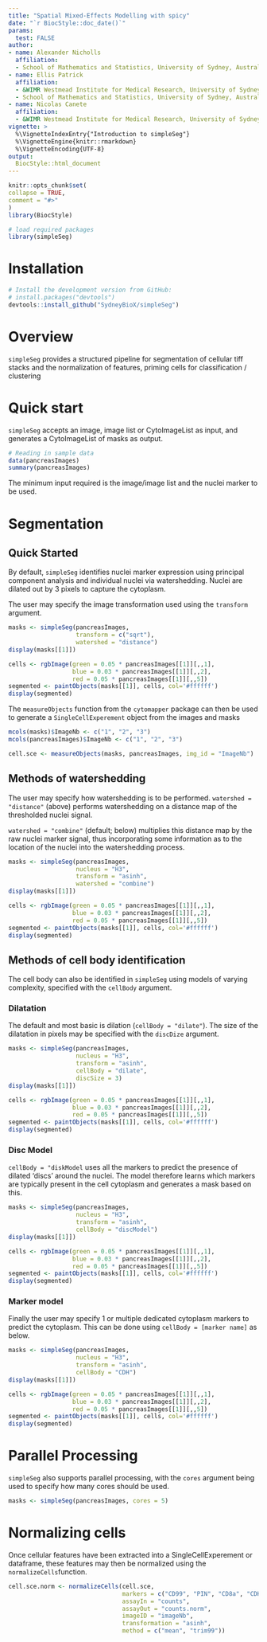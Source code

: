 ```yaml
---
title: "Spatial Mixed-Effects Modelling with spicy"
date: "`r BiocStyle::doc_date()`"
params:
  test: FALSE
author:
- name: Alexander Nicholls
  affiliation:  
  - School of Mathematics and Statistics, University of Sydney, Australia
- name: Ellis Patrick
  affiliation:
  - &WIMR Westmead Institute for Medical Research, University of Sydney, Australia
  - School of Mathematics and Statistics, University of Sydney, Australia
- name: Nicolas Canete
  affiliation:  
  - &WIMR Westmead Institute for Medical Research, University of Sydney, Australia
vignette: >
  %\VignetteIndexEntry{"Introduction to simpleSeg"}
  %\VignetteEngine{knitr::rmarkdown}
  %\VignetteEncoding{UTF-8}
output: 
  BiocStyle::html_document
---
```

  
  ```r
knitr::opts_chunk$set(
  collapse = TRUE,
  comment = "#>"
)
library(BiocStyle)
```


```r
# load required packages
library(simpleSeg)
```

# Installation

```r
# Install the development version from GitHub:
# install.packages("devtools")
devtools::install_github("SydneyBioX/simpleSeg")
```

# Overview
`simpleSeg` provides a structured pipeline for segmentation of cellular tiff stacks and the normalization of features, priming cells for classification / clustering

# Quick start
`simpleSeg` accepts an image, image list or CytoImageList as input, and generates a CytoImageList of masks as output.

```r
# Reading in sample data
data(pancreasImages)
summary(pancreasImages)
```

The minimum input required is the image/image list and the nuclei marker to be used. 

# Segmentation
## Quick Started

By default, `simpleSeg` identifies nuclei marker expression using principal component analysis and individual nuclei via watershedding. Nuclei are dilated out by 3 pixels to capture the cytoplasm.

The user may specify the image transformation used using the `transform` argument.

```r
masks <- simpleSeg(pancreasImages, 
                   transform = c("sqrt"), 
                   watershed = "distance")
display(masks[[1]])

cells <- rgbImage(green = 0.05 * pancreasImages[[1]][,,1], 
                  blue = 0.03 * pancreasImages[[1]][,,2], 
                  red = 0.05 * pancreasImages[[1]][,,5])
segmented <- paintObjects(masks[[1]], cells, col='#ffffff')
display(segmented)
```


The `measureObjects` function from the `cytomapper` package can then be used to generate a `SingleCellExperement` object from the images and masks
```r
mcols(masks)$ImageNb <- c("1", "2", "3")
mcols(pancreasImages)$ImageNb <- c("1", "2", "3")

cell.sce <- measureObjects(masks, pancreasImages, img_id = "ImageNb")
```

## Methods of watershedding
The user may specify how watershedding is to be performed. `watershed = "distance"` (above) performs watershedding on a distance map of the thresholded nuclei signal.

`watershed = "combine"` (default; below) multiplies this distance map by the raw nuclei marker signal, thus incorporating some information as to the location of the nuclei into the watershedding process.
```r
masks <- simpleSeg(pancreasImages, 
                   nucleus = "H3",
                   transform = "asinh", 
                   watershed = "combine")
display(masks[[1]])

cells <- rgbImage(green = 0.05 * pancreasImages[[1]][,,1], 
                  blue = 0.03 * pancreasImages[[1]][,,2], 
                  red = 0.05 * pancreasImages[[1]][,,5])
segmented <- paintObjects(masks[[1]], cells, col='#ffffff')
display(segmented)
```

## Methods of cell body identification
The cell body can also be identified in `simpleSeg` using models of varying complexity, specified with the `cellBody` argument. 

### Dilatation
The default and most basic is dilation (`cellBody = "dilate"`). The size of the dilatation in pixels may be specified with the `discDize` argument. 
```r
masks <- simpleSeg(pancreasImages, 
                   nucleus = "H3",
                   transform = "asinh",
                   cellBody = "dilate",
                   discSize = 3)
display(masks[[1]])

cells <- rgbImage(green = 0.05 * pancreasImages[[1]][,,1], 
                  blue = 0.03 * pancreasImages[[1]][,,2], 
                  red = 0.05 * pancreasImages[[1]][,,5])
segmented <- paintObjects(masks[[1]], cells, col='#ffffff')
display(segmented)
```


### Disc Model
`cellBody = "diskModel` uses all the markers to predict the presence of dilated 'discs' around the nuclei. The model therefore learns which markers are typically present in the cell cytoplasm and generates a mask based on this. 
```r
masks <- simpleSeg(pancreasImages, 
                   nucleus = "H3",
                   transform = "asinh",
                   cellBody = "discModel")
display(masks[[1]])

cells <- rgbImage(green = 0.05 * pancreasImages[[1]][,,1], 
                  blue = 0.03 * pancreasImages[[1]][,,2], 
                  red = 0.05 * pancreasImages[[1]][,,5])
segmented <- paintObjects(masks[[1]], cells, col='#ffffff')
display(segmented)
```

### Marker model
Finally the user may specify 1 or multiple dedicated cytoplasm markers to predict the cytoplasm. This can be done using `cellBody = [marker name]` as below.
```r
masks <- simpleSeg(pancreasImages,
                   nucleus = "H3",
                   transform = "asinh",
                   cellBody = "CDH")
display(masks[[1]])

cells <- rgbImage(green = 0.05 * pancreasImages[[1]][,,1], 
                  blue = 0.03 * pancreasImages[[1]][,,2], 
                  red = 0.05 * pancreasImages[[1]][,,5])
segmented <- paintObjects(masks[[1]], cells, col='#ffffff')
display(segmented)
```


# Parallel Processing
`simpleSeg` also supports parallel processing, with the `cores` argument being used to specify how many cores should be used.

```r
masks <- simpleSeg(pancreasImages, cores = 5)
```
# Normalizing cells
Once cellular features have been extracted into a SingleCellExperement or dataframe, these features may then be normalized using the `normalizeCells`function.
```r
cell.sce.norm <- normalizeCells(cell.sce,
                                markers = c("CD99", "PIN", "CD8a", "CDH"),
                                assayIn = "counts",
                                assayOut = "counts.norm",
                                imageID = "imageNb",
                                transformation = "asinh",
                                method = c("mean", "trim99"))
```

